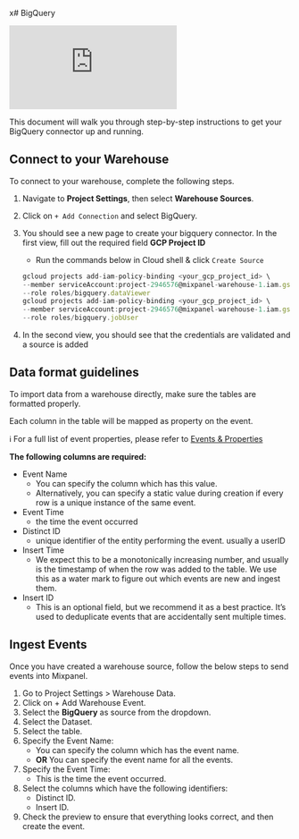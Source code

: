 x# BigQuery

<div style={{position: 'relative', 'padding-bottom': '64.90384615384616%', height: 0}}>
    <iframe src="https://www.loom.com/embed/04f4ea75310744cdab477e1b47684db3?sid=3728258e-b860-431f-bdf2-cff508b2b19e"
        frameborder="0"
        webkitallowfullscreen mozallowfullscreen allowfullscreen
        style={{position: 'absolute', 'top': 0, 'left': 0, 'width': '100%', 'height': '100%'}}>
    </iframe>
</div>

This document will walk you through step-by-step instructions to get your BigQuery connector up and running.

## Connect to your Warehouse

To connect to your warehouse, complete the following steps.

1. Navigate to **Project Settings**, then select **Warehouse Sources**.
2. Click on `+ Add Connection` and select BigQuery.
3. You should see a new page to create your bigquery connector. In the first view, fill out the required field **GCP Project ID** 
    - Run the commands below in Cloud shell & click  `Create Source`
    
    ```jsx
    gcloud projects add-iam-policy-binding <your_gcp_project_id> \
    --member serviceAccount:project-2946576@mixpanel-warehouse-1.iam.gserviceaccount.com \
    --role roles/bigquery.dataViewer
    gcloud projects add-iam-policy-binding <your_gcp_project_id> \
    --member serviceAccount:project-2946576@mixpanel-warehouse-1.iam.gserviceaccount.com \
    --role roles/bigquery.jobUser
    ```
    
4. In the second view, you should see that the credentials are validated and a source is added 


## Data format guidelines


To import data from a warehouse directly, make sure the tables are formatted properly.

Each column in the table will be mapped as property on the event. 

ℹ️ For a full list of event properties, please refer to [Events & Properties](https://docs.mixpanel.com/docs/tracking/reference/default-properties#event-properties)

**The following columns are required:** 

- Event Name
    - You can specify the column which has this value.
    - Alternatively, you can specify a static value during creation if every row is a unique instance of the same event.
- Event Time
    - the time the event occurred
- Distinct ID
    - unique identifier of the entity performing the event. usually a userID
- Insert Time
    - We expect this to be a monotonically increasing number, and usually is the timestamp of when the row was added to the table. We use this as a water mark to figure out which events are new and ingest them.
- Insert ID
    - This is an optional field, but we recommend it as a best practice. It’s used to deduplicate events that are accidentally sent multiple times.

## Ingest Events

Once you have created a warehouse source, follow the below steps to send events into Mixpanel.

1. Go to Project Settings > Warehouse Data.
2. Click on + Add Warehouse Event.
3. Select the **BigQuery** as source from the dropdown.
4. Select the Dataset.
5. Select the table.
6. Specify the Event Name:
    - You can specify the column which has the event name.
    - **OR** You can specify the event name for all the events.
7. Specify the Event Time:
    - This is the time the event occurred.
8. Select the columns which have the following identifiers:
    - Distinct ID.
    - Insert ID.
9. Check the preview to ensure that everything looks correct, and then create the event.
